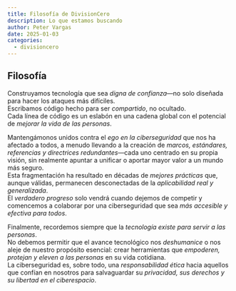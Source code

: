```yaml
---
title: Filosofía de DivisionCero
description: Lo que estamos buscando
author: Peter Vargas
date: 2025-01-03
categories: 
  - divisioncero
---
```


## Filosofía

Construyamos tecnología que sea *digna de confianza*—no solo diseñada para hacer los ataques más difíciles.  
Escribamos código hecho para ser *compartido*, no ocultado.  
Cada línea de código es un eslabón en una cadena global con el potencial de *mejorar la vida de las personas*.

Mantengámonos unidos contra el *ego en la ciberseguridad* que nos ha afectado a todos, a menudo llevando a la creación de *marcos, estándares, referencias y directrices redundantes*—cada uno centrado en su propia visión, sin realmente apuntar a unificar o aportar mayor valor a un mundo más seguro.  
Esta fragmentación ha resultado en décadas de *mejores prácticas* que, aunque válidas, permanecen desconectadas de la *aplicabilidad real y generalizada*.  
El *verdadero progreso* solo vendrá cuando dejemos de competir y comencemos a colaborar por una ciberseguridad que sea *más accesible y efectiva para todos*.

Finalmente, recordemos siempre que la *tecnología existe para servir a las personas*.  
No debemos permitir que el avance tecnológico nos *deshumanice* o nos aleje de nuestro propósito esencial: crear herramientas que *empoderen, protejan y eleven a las personas* en su vida cotidiana.  
La ciberseguridad es, sobre todo, una *responsabilidad ética* hacia aquellos que confían en nosotros para salvaguardar su *privacidad, sus derechos y su libertad en el ciberespacio*.